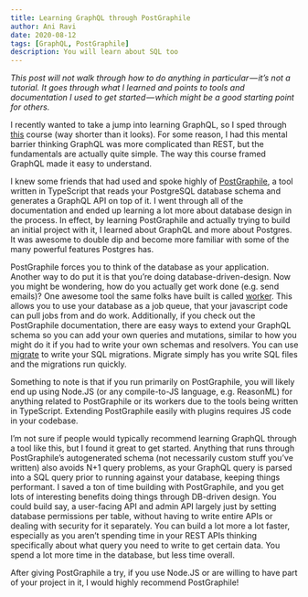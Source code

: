 ```yaml
---
title: Learning GraphQL through PostGraphile
author: Ani Ravi
date: 2020-08-12
tags: [GraphQL, PostGraphile]
description: You will learn about SQL too
---
```


_This post will not walk through how to do anything in particular — it’s not a tutorial. It goes through what I learned and points to tools and documentation I used to get started — which might be a good starting point for others._

I recently wanted to take a jump into learning GraphQL, so I sped through [this](https://courses.edx.org/courses/course-v1:LinuxFoundationX+LFS141x+3T2019/course/) course (way shorter than it looks). For some reason, I had this mental barrier thinking GraphQL was more complicated than REST, but the fundamentals are actually quite simple. The way this course framed GraphQL made it easy to understand.

I knew some friends that had used and spoke highly of [PostGraphile](https://www.graphile.org/postgraphile/introduction/), a tool written in TypeScript that reads your PostgreSQL database schema and generates a GraphQL API on top of it. I went through all of the documentation and ended up learning a lot more about database design in the process. In effect, by learning PostGraphile and actually trying to build an initial project with it, I learned about GraphQL and more about Postgres. It was awesome to double dip and become more familiar with some of the many powerful features Postgres has.

PostGraphile forces you to think of the database as your application. Another way to do put it is that you’re doing database-driven-design. Now you might be wondering, how do you actually get work done (e.g. send emails)? One awesome tool the same folks have built is called [worker](https://github.com/graphile/worker). This allows you to use your database as a job queue, that your javascript code can pull jobs from and do work. Additionally, if you check out the PostGraphile documentation, there are easy ways to extend your GraphQL schema so you can add your own queries and mutations, similar to how you might do it if you had to write your own schemas and resolvers. You can use [migrate](https://github.com/graphile/migrate) to write your SQL migrations. Migrate simply has you write SQL files and the migrations run quickly.

Something to note is that if you run primarily on PostGraphile, you will likely end up using Node.JS (or any compile-to-JS language, e.g. ReasonML) for anything related to PostGraphile or its workers due to the tools being written in TypeScript. Extending PostGraphile easily with plugins requires JS code in your codebase.

I’m not sure if people would typically recommend learning GraphQL through a tool like this, but I found it great to get started. Anything that runs through PostGraphile’s autogenerated schema (not necessarily custom stuff you’ve written) also avoids N+1 query problems, as your GraphQL query is parsed into a SQL query prior to running against your database, keeping things performant. I saved a ton of time building with PostGraphile, and you get lots of interesting benefits doing things through DB-driven design. You could build say, a user-facing API and admin API largely just by setting database permissions per table, without having to write entire APIs or dealing with security for it separately. You can build a lot more a lot faster, especially as you aren’t spending time in your REST APIs thinking specifically about what query you need to write to get certain data. You spend a lot more time in the database, but less time overall.

After giving PostGraphile a try, if you use Node.JS or are willing to have part of your project in it, I would highly recommend PostGraphile!
